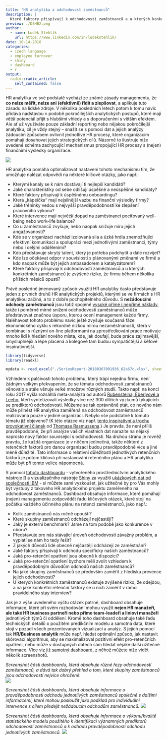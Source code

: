```yaml
---
title: "HR analytika a odchodovost zaměstnanců"
description: |
  Které faktory přispívají k odchodovosti zaměstnanců a u kterých konkrétních zaměstnanců je zvýšené riziko, že firmu během několika příštích měsíců opustí? Na tyto otázky se čím dál tím více firem snaží odpovědět pomocí analýzy dat o svých vlastních zaměstnancích. V tomto článku se prostřednictvím analytického nástroje R a vizualizačního nástroje Shiny podíváme, jak může být tento druh HR analytického projektu pro organizace užitečný.  
preview: ./DSHB2.png
author:
  - name: Luděk Stehlík
    url: https://www.linkedin.com/in/ludekstehlik/
date: 10-14-2018
categories:
  - czech language
  - employee turnover
  - shiny
  - dashboard
  - r
output:
  radix::radix_article:
    self_contained: false
---
```


HR analytika ve své podstatě vychází ze známé zásady managementu, že **co nelze měřit, nelze ani (efektivně) řídit a zlepšovat**, a aplikuje tuto zásadu na lidské zdroje. V několika posledních letech potom k tomu navíc přidává nadstavbu v podobě pokročilejších analytických postupů, které mají větší potenciál přijít s hlubšími vhledy a s doporučeními s větším efektem. Ale ať už využíváte pouze základní reporting nebo nějakou pokročilejší analytiku, cíl je vždy stejný – snažit se s pomocí dat a jejich analýzy žádoucím způsobem ovlivnit jednotlivé HR procesy, které organizacím pomáhají dosahovat jejich strategických cílů. Názorně to ilustruje níže uvedené schéma zachycující mechanismus propojující HR procesy s (nejen) finančními výsledky organizace. 

<img src="./HR_Value_Chain.png">

HR analytika pomáhá optimalizovat nastavení tohoto mechanismu tím, že umožňuje nalézat odpovědi na některé klíčové otázky, jako např.:

* Kterými kanály se k nám dostávají ti nejlepší kandidáti?
* Jaké charakteristiky od sebe odlišují úspěšné a neúspěšné kandidáty? 
* Které faktory přispívají k úspěšnému onboardingu? 
* Která „kápéíčka“ mají nejsilnější vazbu na finanční výsledky firmy? 
* Jaké tréninky vedou s nejvyšší pravděpodobností ke zlepšení pracovního výkonu?
* Které intervence mají největší dopad na zaměstnanci pociťovaný well-being nebo work-life balance? 
* Co u zaměstnanců zvyšuje, nebo naopak snižuje míru jejich angažovanosti?
* Kde se v organizaci nachází izolovaná sila a úzká hrdla znemožňující efektivní komunikaci a spolupráci mezi jednotlivými zaměstnanci, týmy nebo i celými odděleními? 
* Kdo představuje skrytý talent, který je potřeba podchytit a dále rozvíjet?  
* Kde lze očekávat odpor v souvislosti s plánovanými změnami ve firmě a kdo naopak může být jejich ambasadorem a katalyzátorem?
* Které faktory přispívají k odchodovosti zaměstnanců a u kterých konkrétních zaměstnanců je zvýšené riziko, že firmu během několika příštích měsíců opustí?

Právě posledně jmenovaný způsob využití HR analytiky často představuje jeden z prvních druhů HR analytických projektů, kterými se ve firmách s HR analytikou začíná, a to z dobře pochopitelného důvodu. S **nežádoucími odchody zaměstnanců** jsou totiž spojené [vysoké přímé i nepřímé náklady](http://login.bersin.com/uploadedFiles/021517-calculating-true-cost-voluntary-turnover.pdf), takže i poměrně mírné snížení odchodovosti zaměstnanců může představovat značnou úsporu, kterou ocení management každé firmy. Naléhavost tohoto problému navíc ještě zvyšuje současná fáze ekonomického cyklu s rekordně nízkou mírou nezaměstnanosti, která v kombinaci s různými on-line platformami na zprostředkování práce motivuje mnoho lidí k hledání nového místa, kde, jak doufají, bude práce zajímavější, smysluplnější a lépe placená a kolegové tam budou sympatičtější a šéfové inspirativnější. 

```r
library(tidyverse)
library(readxl)

mydata <- read_excel("./SeriesReport-20180307091936_62a67c.xlsx", sheet = )


```


Vzhledem k palčivosti tohoto problému, který trápí nejednu firmu, není žádným velkým překvapením, že se tématu odchodovosti zaměstnanců věnovalo a stále věnuje velké množství různých studií. Takto např. na konci roku 2017 vyšla rozsáhlá meta-analýza od autorů [Rubensteina, Eberlyové a Leeho](https://onlinelibrary.wiley.com/doi/abs/10.1111/peps.12226), kteří syntetizovali výsledky více než 300 dílčích výzkumů týkajících se prediktorů odchodovosti. Můžeme se tak oprávněně ptát, co nového nám může přinést HR analytika zaměřená na odchodovost zaměstnanců realizovaná pouze v jediné organizaci. Nebylo vše podstatné k tomuto tématu již objeveno? (K této otázce viz např. [tento inspirativní a trochu provokativní článek](https://www.linkedin.com/pulse/predicting-turnover-stating-bleedin-obvious-hedegaard-rasmussen/) od [Thomase Rasmussena](https://www.linkedin.com/in/thomas-hedegaard-rasmussen-9b26043/).) Je pravda, že není příliš pravděpodobné, že při analýze vašich vlastních dat narazíte na nějaký naprosto nový faktor související s odchodovostí. Na druhou stranu je rovněž pravda, že každá organizace je v něčem jedinečná, takže některé z retenčních faktorů pro danou organizaci budou pravděpodobně více a jiné méně důležité. Tato informace o relativní důležitosti jednotlivých retenčních faktorů je potom klíčová při nastavování retenčního plánu a HR analytika může být při tomto velice nápomocná.

S pomocí [tohoto dashboardu](https://aanalytics.shinyapps.io/turnover_analytics_dashboard/) - vytvořeného prostřednictvím analytického nástroje [R](https://www.r-project.org/) a vizualizačního nástroje [Shiny](https://shiny.rstudio.com/) za využití [ukázkových dat od společnosti IBM](https://www.ibm.com/communities/analytics/watson-analytics-blog/hr-employee-attrition/) - si můžete sami vyzkoušet, jak užitečné by pro Vás mohly být výstupy z takového HR analytického projektu zaměřeného na odchodovost zaměstnanců. Dashboard obsahuje informace, které pomáhají (nejen) managementu zodpovědět řadu klíčových otázek, které stojí na počátku každého účinného plánu na retenci zaměstnanců, jako např.:

* Kolik zaměstnanců nás ročně opouští?
* Které skupiny zaměstnanců odcházejí nejčastěji?
* Jaký je externí benchmark? Jsme na tom podobě jako konkurence v oboru?
* Představuje pro nás stávající úroveň odchodovosti závažný problém, a vyplatí se nám ho tedy řešit?
* Z jakých důvodů lidé obecně nejčastěji odcházejí ze zaměstnání?
* Jaké faktory přispívají k odchodu specificky našich zaměstnanců?
* Jaká pro-retenční opatření jsou obecně k dispozici?
* Jaká pro-retenční opatření bychom měli zvolit vzhledem k pravděpodobným důvodům odchodů našich zaměstnanců?  
* Na jaké skupiny zaměstnanců se především zaměřit z hlediska prevence jejich odchodovosti? 
* U kterých konkrétních zaměstnanců existuje zvýšené riziko, že odejdou, a na jaké konkrétní retenční faktory se u nich zaměřit v rámci pravidelného stay interview? 

Jak je z výše uvedeného výčtu otázek patrné, dashboard obsahuje informace, které při svém rozhodování mohou využít **nejen HR manažeři, ale také HR business partneři nebo přímo team-leadeři a linioví manažeři** jednotlivých týmů či oddělení. Kromě toho dashboard obsahuje také řadu technických detailů o použitém predikčním modelu a samotná data, které stojí v pozadí všech prezentovaných vizualizací a analýz. S jejich pomocí tak **HR/Business analytik** může např. hledat optimální způsob, jak nastavit skórovací algoritmus, aby se maximalizoval pozitivní efekt pro-retenčních opatření, nebo může v dostupných datech sám hledat nějaké další užitečné informace. Více viz již [samotný dashboard](https://aanalytics.shinyapps.io/turnover_analytics_dashboard/), z něhož můžete níže vidět několik screenshotů. 

*Screenshot části dashboardu, která obsahuje různé řezy odchodovostí zaměstnanců, a dává tak dobrý přehled o tom, které skupiny zaměstnanců jsou odchodovostí nejvíce ohrožené.*  
<img src="./DSHB1.png">

*Screenshot části dashboardu, která obsahuje informace o pravděpodobnosti odchodu jednotlivých zaměstnanců společně s dalšími informacemi, které mohou posloužit jako podklad pro individuální intervence s cílem předejít nežádoucím odchodům zaměstnanců.* 
<img src="./DSHB2.png">

*Screenshot části dashboardu, která obsahuje informace o výkonu/kvalitě statistického modelu použitého k identifikaci významných prediktorů odchodovosti zaměstnanců a k odhadu pravděpodobnosti odchodu jednotlivých zaměstnanců.* 
<img src="./DSHB3.png">

